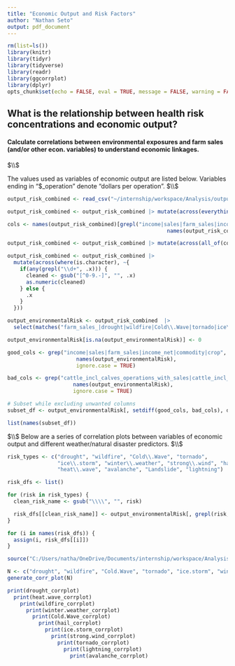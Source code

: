 ```yaml
---
title: "Economic Output and Risk Factors"
author: "Nathan Seto"
output: pdf_document
---
```


```r
rm(list=ls())
library(knitr)
library(tidyr)
library(tidyverse)
library(readr)
library(ggcorrplot)
library(dplyr)
opts_chunk$set(echo = FALSE, eval = TRUE, message = FALSE, warning = FALSE, tidy = TRUE)
```

## What is the relationship between health risk concentrations and economic output?

#### Calculate correlations between environmental exposures and farm sales (and/or other econ. variables) to understand economic linkages.
$\\$

The values used as variables of economic output are listed below. Variables ending in "\$_operation" denote "dollars per operation".
$\\$
```r
output_risk_combined <- read_csv("~/internship/workspace/Analysis/output_risk_combined.csv")

output_risk_combined <- output_risk_combined |> mutate(across(everything(), ~ gsub(",", "", .)))

cols <- names(output_risk_combined)[grepl("income|sales|farm_sales|income_net|commodity_totals|crop_totals_sales", 
                                                   names(output_risk_combined), ignore.case = TRUE)]

output_risk_combined <- output_risk_combined |> mutate(across(all_of(cols), as.numeric))

output_risk_combined <- output_risk_combined |>
  mutate(across(where(is.character), ~{
    if(any(grepl("\\d+", .x))) {
      cleaned <- gsub("[^0-9.-]", "", .x)
      as.numeric(cleaned)
    } else {
      .x
    }
  }))

output_environmentalRisk <- output_risk_combined  |>
  select(matches("farm_sales_|drought|wildfire|Cold\\.Wave|tornado|ice\\.storm|winter\\.weather|strong\\.wind|hail|heat\\.wave|avalanche|Landslide|lightning|income|sales|farm_sales|income_net|commodity_totals|crop_totals")) |> select(where(is.numeric))

output_environmentalRisk[is.na(output_environmentalRisk)] <- 0

good_cols <- grep("income|sales|farm_sales|income_net|commodity|crop", 
                      names(output_environmentalRisk), 
                      ignore.case = TRUE)

bad_cols <- grep("cattle_incl_calves_operations_with_sales|cattle_incl_calves_sales_measured_in_head|hogs_operations_with_sales|hogs_sales_measured_in_head|chickens_broilers_operations_with_sales|chickens_broilers_sales_measured_in_head", 
                     names(output_environmentalRisk), 
                     ignore.case = TRUE)

# Subset while excluding unwanted columns
subset_df <- output_environmentalRisk[, setdiff(good_cols, bad_cols), drop = FALSE]

list(names(subset_df))
```

$\\$
Below are a series of correlation plots between variables of economic output and different weather/natural disaster predictors.
$\\$

```r
risk_types <- c("drought", "wildfire", "Cold\\.Wave", "tornado",
                "ice\\.storm", "winter\\.weather", "strong\\.wind", "hail",
                "heat\\.wave", "avalanche", "Landslide", "lightning")

risk_dfs <- list()

for (risk in risk_types) {
  clean_risk_name <- gsub("\\\\", "", risk)

  risk_dfs[[clean_risk_name]] <- output_environmentalRisk[, grepl(risk, names(output_environmentalRisk), ignore.case = TRUE)] |> cbind(subset_df)
}

for (i in names(risk_dfs)) {
  assign(i, risk_dfs[[i]])
}

source("C:/Users/natha/OneDrive/Documents/internship/workspace/Analysis/create_correlogram_function.R")

N <- c("drought", "wildfire", "Cold.Wave", "tornado", "ice.storm", "winter.weather", "strong.wind", "hail", "heat.wave", "avalanche", "Landslide", "lightning")
generate_corr_plot(N)

print(drought_corrplot)
  print(heat.wave_corrplot)
    print(wildfire_corrplot)
      print(winter.weather_corrplot)
        print(Cold.Wave_corrplot)
          print(hail_corrplot)
            print(ice.storm_corrplot)
              print(strong.wind_corrplot)
                print(tornado_corrplot)
                  print(lightning_corrplot)
                    print(avalanche_corrplot)
```

